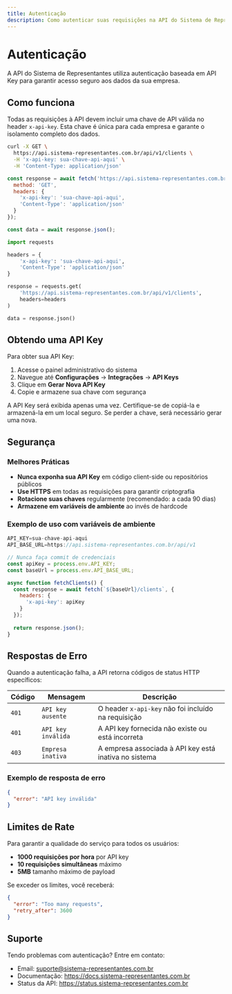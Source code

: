 ```yaml
---
title: Autenticação
description: Como autenticar suas requisições na API do Sistema de Representantes
---
```


# Autenticação

A API do Sistema de Representantes utiliza autenticação baseada em API Key para garantir acesso seguro aos dados da sua empresa.

## Como funciona

Todas as requisições à API devem incluir uma chave de API válida no header `x-api-key`. Esta chave é única para cada empresa e garante o isolamento completo dos dados.

<CodeGroup>

```bash cURL
curl -X GET \
  https://api.sistema-representantes.com.br/api/v1/clients \
  -H 'x-api-key: sua-chave-api-aqui' \
  -H 'Content-Type: application/json'
```

```javascript JavaScript
const response = await fetch('https://api.sistema-representantes.com.br/api/v1/clients', {
  method: 'GET',
  headers: {
    'x-api-key': 'sua-chave-api-aqui',
    'Content-Type': 'application/json'
  }
});

const data = await response.json();
```

```python Python
import requests

headers = {
    'x-api-key': 'sua-chave-api-aqui',
    'Content-Type': 'application/json'
}

response = requests.get(
    'https://api.sistema-representantes.com.br/api/v1/clients',
    headers=headers
)

data = response.json()
```

</CodeGroup>

## Obtendo uma API Key

Para obter sua API Key:

1. Acesse o painel administrativo do sistema
2. Navegue até **Configurações** → **Integrações** → **API Keys**
3. Clique em **Gerar Nova API Key**
4. Copie e armazene sua chave com segurança

<Warning>
A API Key será exibida apenas uma vez. Certifique-se de copiá-la e armazená-la em um local seguro. Se perder a chave, será necessário gerar uma nova.
</Warning>

## Segurança

### Melhores Práticas

- **Nunca exponha sua API Key** em código client-side ou repositórios públicos
- **Use HTTPS** em todas as requisições para garantir criptografia
- **Rotacione suas chaves** regularmente (recomendado: a cada 90 dias)
- **Armazene em variáveis de ambiente** ao invés de hardcode

### Exemplo de uso com variáveis de ambiente

```javascript .env
API_KEY=sua-chave-api-aqui
API_BASE_URL=https://api.sistema-representantes.com.br/api/v1
```

```javascript index.js
// Nunca faça commit de credenciais
const apiKey = process.env.API_KEY;
const baseUrl = process.env.API_BASE_URL;

async function fetchClients() {
  const response = await fetch(`${baseUrl}/clients`, {
    headers: {
      'x-api-key': apiKey
    }
  });
  
  return response.json();
}
```

## Respostas de Erro

Quando a autenticação falha, a API retorna códigos de status HTTP específicos:

| Código | Mensagem | Descrição |
|--------|----------|-----------|
| `401` | `API key ausente` | O header `x-api-key` não foi incluído na requisição |
| `401` | `API key inválida` | A API key fornecida não existe ou está incorreta |
| `403` | `Empresa inativa` | A empresa associada à API key está inativa no sistema |

### Exemplo de resposta de erro

```json
{
  "error": "API key inválida"
}
```

## Limites de Rate

Para garantir a qualidade do serviço para todos os usuários:

- **1000 requisições por hora** por API key
- **10 requisições simultâneas** máximo
- **5MB** tamanho máximo de payload

Se exceder os limites, você receberá:

```json
{
  "error": "Too many requests",
  "retry_after": 3600
}
```

## Suporte

Tendo problemas com autenticação? Entre em contato:

- Email: suporte@sistema-representantes.com.br
- Documentação: https://docs.sistema-representantes.com.br
- Status da API: https://status.sistema-representantes.com.br
